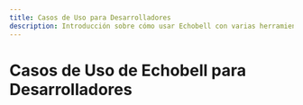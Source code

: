 ```yaml
---
title: Casos de Uso para Desarrolladores
description: Introducción sobre cómo usar Echobell con varias herramientas de desarrollo
---
```


# Casos de Uso de Echobell para Desarrolladores

<Cards>
  <Card
    href="/es/docs/developer/grafana"
    title="Integración con Grafana"
    description="Integra Grafana con Echobell para mejorar el monitoreo."
  />
  <Card
    href="/es/docs/developer/prometheus"
    title="Integración con Prometheus"
    description="Envía alertas de Alertmanager a Echobell por webhook o correo."
  />
</Cards>
